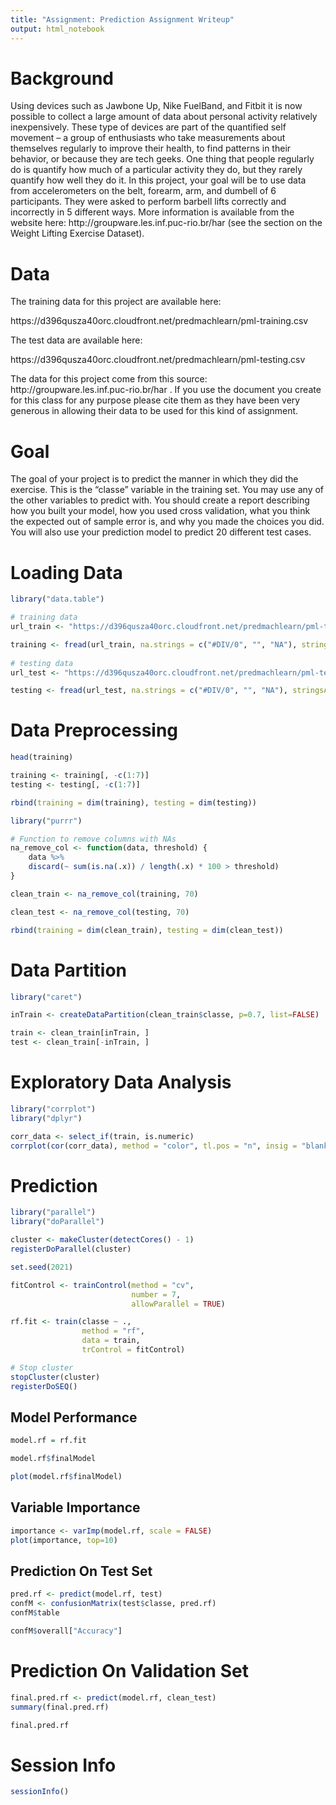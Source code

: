 ```yaml
---
title: "Assignment: Prediction Assignment Writeup"
output: html_notebook
---
```


# Background

Using devices such as Jawbone Up, Nike FuelBand, and Fitbit it is now possible to collect a large amount of data about personal activity relatively inexpensively. These type of devices are part of the quantified self movement – a group of enthusiasts who take measurements about themselves regularly to improve their health, to find patterns in their behavior, or because they are tech geeks. One thing that people regularly do is quantify how much of a particular activity they do, but they rarely quantify how well they do it. In this project, your goal will be to use data from accelerometers on the belt, forearm, arm, and dumbell of 6 participants. They were asked to perform barbell lifts correctly and incorrectly in 5 different ways. More information is available from the website here: 
http://groupware.les.inf.puc-rio.br/har
 (see the section on the Weight Lifting Exercise Dataset). 

# Data 

The training data for this project are available here: 

https://d396qusza40orc.cloudfront.net/predmachlearn/pml-training.csv

The test data are available here:

https://d396qusza40orc.cloudfront.net/predmachlearn/pml-testing.csv

The data for this project come from this source: 
http://groupware.les.inf.puc-rio.br/har
. If you use the document you create for this class for any purpose please cite them as they have been very generous in allowing their data to be used for this kind of assignment. 

# Goal

The goal of your project is to predict the manner in which they did the exercise. This is the "classe" variable in the training set. You may use any of the other variables to predict with. You should create a report describing how you built your model, how you used cross validation, what you think the expected out of sample error is, and why you made the choices you did. You will also use your prediction model to predict 20 different test cases. 

# Loading Data

```r
library("data.table")

# training data
url_train <- "https://d396qusza40orc.cloudfront.net/predmachlearn/pml-training.csv"

training <- fread(url_train, na.strings = c("#DIV/0", "", "NA"), stringsAsFactors = TRUE, showProgress = FALSE)
    
# testing data
url_test <- "https://d396qusza40orc.cloudfront.net/predmachlearn/pml-testing.csv"

testing <- fread(url_test, na.strings = c("#DIV/0", "", "NA"), stringsAsFactors = TRUE, showProgress = FALSE)
```

# Data Preprocessing

```r
head(training)
```

```r
training <- training[, -c(1:7)]
testing <- testing[, -c(1:7)]
```

```r
rbind(training = dim(training), testing = dim(testing))
```

```r
library("purrr")

# Function to remove columns with NAs
na_remove_col <- function(data, threshold) {
    data %>%
    discard(~ sum(is.na(.x)) / length(.x) * 100 > threshold)
}

clean_train <- na_remove_col(training, 70)

clean_test <- na_remove_col(testing, 70)

rbind(training = dim(clean_train), testing = dim(clean_test))
```

# Data Partition

```r
library("caret")

inTrain <- createDataPartition(clean_train$classe, p=0.7, list=FALSE)

train <- clean_train[inTrain, ]
test <- clean_train[-inTrain, ]
```

# Exploratory Data Analysis

```r
library("corrplot")
library("dplyr")

corr_data <- select_if(train, is.numeric)
corrplot(cor(corr_data), method = "color", tl.pos = "n", insig = "blank")
```

# Prediction

```r
library("parallel")
library("doParallel")

cluster <- makeCluster(detectCores() - 1) 
registerDoParallel(cluster)
```

```r
set.seed(2021)

fitControl <- trainControl(method = "cv",
                           number = 7,
                           allowParallel = TRUE)

rf.fit <- train(classe ~ .,
                method = "rf",
                data = train,
                trControl = fitControl)

# Stop cluster
stopCluster(cluster)
registerDoSEQ()
```

## Model Performance

```r
model.rf = rf.fit
```

```r
model.rf$finalModel
```

```r
plot(model.rf$finalModel)
```

## Variable Importance

```r
importance <- varImp(model.rf, scale = FALSE)
plot(importance, top=10)
```

## Prediction On Test Set

```r
pred.rf <- predict(model.rf, test)
confM <- confusionMatrix(test$classe, pred.rf)
confM$table
```

```r
confM$overall["Accuracy"]
```

# Prediction On Validation Set

```r
final.pred.rf <- predict(model.rf, clean_test)
summary(final.pred.rf)
```

```r
final.pred.rf
```

# Session Info

```r
sessionInfo()
```
